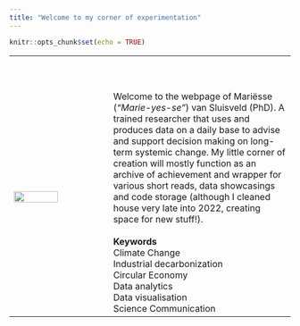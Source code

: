 ```yaml
---
title: "Welcome to my corner of experimentation"
---
```


```r
knitr::opts_chunk$set(echo = TRUE)
```



  | 
---------------------- | ----------------------------------------
<br> <br> ![](img/profile_white.jpg){width=70%}            | <br><br><br>  Welcome to the webpage of Mariësse (_"Marie-yes-se"_) van Sluisveld (PhD). A trained researcher that uses and produces data on a daily base to advise and support decision making on long-term systemic change. My little corner of creation will mostly function as an archive of achievement and wrapper for various short reads, data showcasings and code storage (although I cleaned house very late into 2022, creating space for new stuff!).<br> <br> **Keywords** <br> <i class="fa fa-check-circle-o"></i> Climate Change <br> <i class="fa fa-check-circle-o"></i> Industrial decarbonization <br> <i class="fa fa-check-circle-o"></i> Circular Economy <br> <i class="fa fa-check-circle-o"></i> Data analytics <br> <i class="fa fa-check-circle-o"></i> Data visualisation <br> <i class="fa fa-check-circle-o"></i> Science Communication

<br>
<br>

